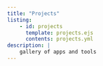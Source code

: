 ```yaml
---
title: "Projects"
listing:
    - id: projects
      template: projects.ejs
      contents: projects.yml
description: |
    gallery of apps and tools
---
```


